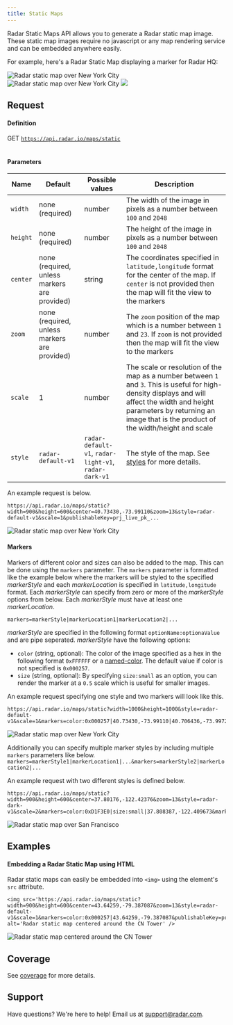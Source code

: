 ```yaml
---
title: Static Maps
---
```


Radar Static Maps API allows you to generate a Radar static map image. These static map images require no javascript or any map rendering service and can be embedded anywhere easily. 


For example, here's a Radar Static Map displaying a marker for Radar HQ:

<img src='https://api-boon.radar-staging.com/maps/static?width=910&height=320&center=40.73430,-73.99110&zoom=15&style=radar-default-v1&scale=2&markers=color:0x000257|40.73430,-73.99110&publishableKey=prj_live_pk_fab786aea17f23b98410575aa59adf6d843e2be7' alt='Radar static map over New York City' />
<img src='https://api.radar.io/maps/static?width=910&height=320&center=40.73430,-73.99110&zoom=15&style=radar-default-v1&scale=2&markers=color:0x000257|40.73430,-73.99110&publishableKey=org_test_pk_7e1e22718af02cb9ed4a01233556999c2c02c947' alt='Radar static map over New York City' />
<img src='http://127.0.0.1:8081/maps/static?width=1000&height=1000&center=47.3669,8.5432&zoom=14&style=radar-light-v1&publishableKey=prj_live_pk_fab786aea17f23b98410575aa59adf6d843e2be7'/>

## Request

#### Definition
<span className="badge badge--success">GET</span> <code>https://api.radar.io/maps/static  </code><br/>

#### Parameters
<div className="full-width-table">

| Name  | Default | Possible values | Description           |
|-------|---------|-----------------|-----------------------|
| `width` | none (required) | number | The width of the image in pixels as a number between `100` and `2048` |
| `height` | none (required) | number | The height of the image in pixels as a number between `100` and `2048` |
| `center` | none (required, unless markers are provided) | string | The coordinates specified in `latitude,longitude` format for the center of the map. If `center` is not provided then the map will fit the view to the markers |
| `zoom` | none (required, unless markers are provided) | number | The `zoom` position of the map which is a number between `1` and `23`. If `zoom` is not provided then the map will fit the view to the markers |
| `scale` | 1 | number | The scale or resolution of the map as a number between `1` and `3`. This is useful for high-density displays and will affect the width and height parameters by returning an image that is the product of the width/height and scale |
| `style` | `radar-default-v1` | `radar-default-v1`, `radar-light-v1`, `radar-dark-v1` | The style of the map. See [styles](https://radar.com/documentation/maps/maps#styles) for more details. |
</div>

An example request is below.

```
https://api.radar.io/maps/static?width=900&height=600&center=40.73430,-73.99110&zoom=13&style=radar-default-v1&scale=1&publishableKey=prj_live_pk_...
```

<img src='https://api-boon.radar-staging.com/maps/static?width=900&height=600&center=40.73430,-73.99110&zoom=13&style=radar-default-v1&scale=1&publishableKey=prj_live_pk_fab786aea17f23b98410575aa59adf6d843e2be7' alt='Radar static map over New York City' />

#### Markers
Markers of different color and sizes can also be added to the map. This can be done using the `markers` parameter. The `markers` parameter is formatted like the example below where the markers will be styled to the specified *markerStyle* and each *markerLocation* is specified in `latitude,longitude` format. Each *markerStyle* can specify from zero or more of the *markerStyle* options from below. Each *markerStyle* must have at least one *markerLocation*.

```markers=markerStyle|markerLocation1|markerLocation2|...```

*markerStyle* are specified in the following format `optionName:optionaValue` and are pipe seperated. *markerStyle* have the following options:
- `color` (string, optional): The color of the image specified as a hex in the following format `0xFFFFFF` or a [named-color](https://developer.mozilla.org/en-US/docs/Web/CSS/named-color). The default value if color is not specified is `0x000257`.
- `size` (string, optional): By specifying `size:small` as an option, you can render the marker at a `0.5` scale which is useful for smaller images.

An example request specifying one style and two markers will look like this.

```
https://api.radar.io/maps/static?width=1000&height=1000&style=radar-default-v1&scale=1&markers=color:0x000257|40.73430,-73.99110|40.706436,-73.997271&publishableKey=prj_live_pk_...
```

<img src='https://api-boon.radar-staging.com/maps/static?width=900&height=600&style=radar-light-v1&scale=2&markers=color:0x000257|40.706436,-73.997271|40.73430,-73.99110&publishableKey=prj_live_pk_fab786aea17f23b98410575aa59adf6d843e2be7' alt='Radar static map over New York City' />


Additionally you can specify multiple marker styles by including multiple `markers` parameters like below.
```markers=markerStyle1|markerLocation1|...&markers=markerStyle2|markerLocation2|...```

An example request with two different styles is defined below.
```
https://api.radar.io/maps/static?width=900&height=600&center=37.80176,-122.42376&zoom=13&style=radar-dark-v1&scale=2&markers=color:0xD1F3E0|size:small|37.808387,-122.409673&markers=color:0xBFD1FF|37.822503,-122.478923&publishableKey=prj_live_pk_...
```
<img src='https://api-boon.radar-staging.com/maps/static?width=900&height=600&center=37.80176,-122.42376&zoom=13&style=radar-dark-v1&scale=2&markers=color:0xD1F3E0|size:small|37.808387,-122.409673&markers=color:0xBFD1FF|37.822503,-122.478923&publishableKey=prj_live_pk_fab786aea17f23b98410575aa59adf6d843e2be7' alt='Radar static map over San Francisco' />



## Examples

#### Embedding a Radar Static Map using HTML

Radar static maps can easily be embedded into `<img>` using the element's `src` attribute.

```
<img src='https://api.radar.io/maps/static?width=900&height=600&center=43.64259,-79.387087&zoom=13&style=radar-default-v1&scale=1&markers=color:0x000257|43.64259,-79.387087&publishableKey=prj_live_pk_...' alt='Radar static map centered around the CN Tower' />
```
<img src='https://api-boon.radar-staging.com/maps/static?width=900&height=600&center=43.64259,-79.387087&zoom=13&style=radar-default-v1&scale=2&markers=color:0x000257|43.64259,-79.387087&publishableKey=prj_live_pk_fab786aea17f23b98410575aa59adf6d843e2be7' alt='Radar static map centered around the CN Tower' />

## Coverage

See [coverage](https://radar.com/documentation/maps/maps#coverage) for more details.


## Support

Have questions? We're here to help! Email us at [support@radar.com](mailto:support@radar.com).

